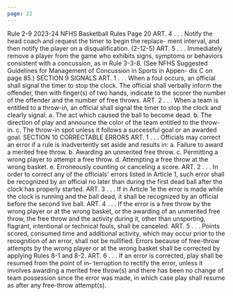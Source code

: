 ```yaml
---
page: 22
---
```


Rule 2-9 2023-24 NFHS Basketball Rules Page 20 ART. 4 . . . Notify the head coach and request the timer to begin the replace- ment interval, and then notify the player on a disqualification. (2-12-5) ART. 5 . . . Immediately remove a player from the game who exhibits signs, symptoms or behaviors consistent with a concussion, as in Rule 3-3-8. (See NFHS Suggested Guidelines for Management of Concussion in Sports in Appen- dix C on page 85.) SECTION 9 SIGNALS ART. 1 . . . When a foul occurs, an official shall signal the timer to stop the clock. The official shall verbally inform the offender, then with finger(s) of two hands, indicate to the scorer the number of the offender and the number of free throws. ART. 2 . . . When a team is entitled to a throw-in, an official shall signal the timer to stop the clock and clearly signal: a. The act which caused the ball to become dead. b. The direction of play and announce the color of the team entitled to the throw-in. c. The throw-in spot unless it follows a successful goal or an awarded goal. SECTION 10 CORRECTABLE ERRORS ART. 1 . . . Officials may correct an error if a rule is inadvertently set aside and results in: a. Failure to award a merited free throw. b. Awarding an unmerited free throw. c. Permitting a wrong player to attempt a free throw. d. Attempting a free throw at the wrong basket. e. Erroneously counting or canceling a score. ART. 2 . . . In order to correct any of the officials' errors listed in Article 1, such error shall be recognized by an official no later than during the first dead ball after the clock has properly started. ART. 3 . . . If in Article 1e the error is made while the clock is running and the ball dead, it shall be recognized by an official before the second live ball. ART. 4 . . . If the error is a free throw by the wrong player or at the wrong basket, or the awarding of an unmerited free throw, the free throw and the activity during it, other than unsporting, flagrant, intentional or technical fouls, shall be canceled. ART. 5 . . . Points scored, consumed time and additional activity, which may occur prior to the recognition of an error, shall not be nullified. Errors because of free-throw attempts by the wrong player or at the wrong basket shall be corrected by applying Rules 8-1 and 8-2. ART. 6 . . . If an error is corrected, play shall be resumed from the point of in- terruption to rectify the error, unless it involves awarding a merited free throw(s) and there has been no change of team possession since the error was made, in which case play shall resume as after any free-throw attempt(s).
